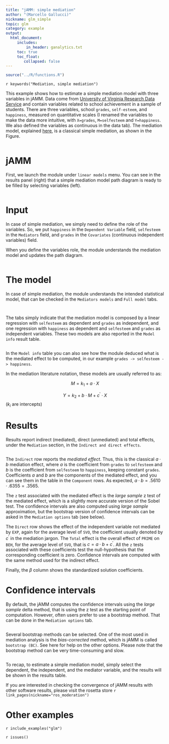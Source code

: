 ```yaml
---
title: "jAMM: simple mediation"
author: "(Marcello Gallucci)"
nickname: glm_simple
topic: glm
category: example
output: 
  html_document:
     includes:
         in_header: ganalytics.txt
     toc: true
     toc_float:
        collapsed: false
---
```


```r
source("../R/functions.R")
```


`r keywords("Mediation, simple mediation")`

This example shows how to estimate a simple mediation model with three variables in jAMM. Data come from [University of Virginia Research Data Service]('http://static.lib.virginia.edu/statlab/materials/data/mediationData.csv') and contain variables related to school achievement in a sample of students. There are three variables, school `grades`, `self-esteem`, and `happiness`, measured on quantitative scales (I renamed the variables to make the data more intuitive, with `X=grades`, `M=selfesteem` and `Y=happiness`. We also defined the variables as continuous in the data tab). The mediation model, explained [here](https://data.library.virginia.edu/introduction-to-mediation-analysis/), is a classical simple mediation, as shown in the Figure.

<img src="pics/virginia_original_model.png" class="img-responsive" alt="">

# jAMM

First, we launch the module under `linear models` menu. You can see in the results panel (right) that a simple mediation model path diagram is ready to be filled by selecting variables (left).

<img src="examples/virginia_simple/overall.png" class="img-responsive" alt="">

# Input

In case of simple mediation, we simply need to define the role of the variables. So, we put `happiness` in the `Dependent Variable` field, `selfesteem` in the `Mediators` field, and `grades` in the `Covariates` (continuous independent variables) field.

When you define the variables role, the module understands the mediation model and updates the path diagram.

<img src="examples/virginia_simple/pathdiagram.png" class="img-responsive" alt="">

# The model

In case of simple mediation, the module understands the intended statistical model, that can be checked in the `Mediators models` and `Full model` tabs. 

<img src="examples/virginia_simple/medmodel.png" class="img-responsive" alt="">

<img src="examples/virginia_simple/fullmodel.png" class="img-responsive" alt="">

The tabs simply indicate that the mediation model is composed by a linear regression with `selfesteem` as dependent and `grades` as independent, and one regression with `happiness` as dependent and `selfesteem` and `grades` as independent variables. These two models are also reported in the `Model info` result table.

<img src="examples/virginia_simple/modelinfo.png" class="img-responsive" alt="">

In the `Model info` table you can also see how the module deduced what is the mediated effect to be computed, in our example `grades -> selfesteem -> happiness`.

In the mediation literature notation, these models are usually referred to as:

$$ M =k_1 + a \cdot X $$

$$ Y =k_2+ b \cdot M +  c^\prime \cdot X$$
($k_i$  are intercepts)

# Results

Results report indirect (mediated), direct (unmediated) and total effects, under the `Mediation` section, in the `Indirect and direct effects`.

<img src="examples/virginia_simple/results1.png" class="img-responsive" alt="">

The `Indirect` row reports the _mediated effect_. Thus, this is the classical $a \cdot b$ mediation effect, where $a$ is the coefficient from `grades` to `selfesteem` and $b$ is the coefficient from `selfesteem` to `happiness`, keeping constant `grades`. Coefficients $a$ and $b$ are the components of the mediated effect, and you can see them in the table in the `Component` rows. As expected, $a \cdot b= .5610 \cdot .6355 = .3565$. 

The `z` test associated with the mediated effect is the _large sample_ z test of the mediated effect, which is a slightly more accurate version of the Sobel test. The confidence intervals are also computed using _large sample_ approximation, but the bootstrap version of confidence intervals can be asked in the `Mediation options` tab (see below).

The `Direct` row shows the effect of the independent variable not mediated by `EXP`, again for the average level of `SVO`, the coefficient usually denoted by $c^\prime$ in the mediation jargon. The `Total` effect is the overall effect of `PRIME` on `BEH`, for the average level of `SVO`, that is $c=a \cdot b + c^\prime$. All the `z` tests associated with these coefficients test the null-hypothesis that the corresponding coefficient is zero. Confidence intervals are computed with the same method used for the indirect effect.

Finally, the $\beta$ column shows the standardized solution coefficients.

# Confidence intervals

By default, the jAMM computes the confidence intervals using the _large sample_ delta method, that is using the z test as the starting point of computation. However, often users prefer to use a bootstrap method. That can be done in the  `Mediation options` tab.

<img src="examples/virginia_simple/options.png" class="img-responsive" alt="">

Several bootstrap methods can be selected. One of the most used in mediation analysis is the _bias-corrected_ method, which is jAMM is called `bootstrap (BC)`. See here for help on the other options. Please note that the bootstrap method can be very time-consuming and slow.

<img src="examples/virginia_simple/results2.png" class="img-responsive" alt="">

To recap, to estimate a simple mediation model, simply select the dependent, the independent, and the mediator variable, and the results will be shown in the results table.


If you are interested in checking the convergence of jAMM results with other software results, please visit the rosetta store
`r link_pages(nickname="ros_moderation")`

# Other examples

`r include_examples("glm")`


`r issues()`
